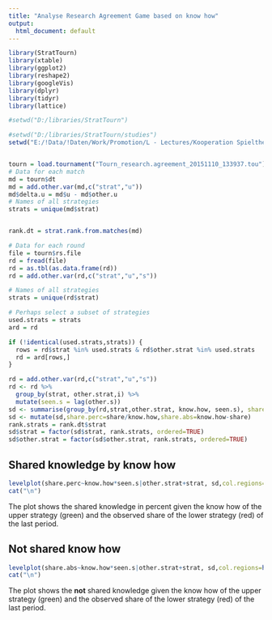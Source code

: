 ```yaml
---
title: "Analyse Research Agreement Game based on know how"
output:
  html_document: default
---
```


```r
library(StratTourn)
library(xtable)
library(ggplot2)
library(reshape2)
library(googleVis)
library(dplyr)
library(tidyr)
library(lattice)
```

```r
#setwd("D:/libraries/StratTourn")

#setwd("D:/libraries/StratTourn/studies")
setwd("E:/!Data/!Daten/Work/Promotion/L - Lectures/Kooperation Spieltheorie/WS 2015-16/StratTourn/studies")


tourn = load.tournament("Tourn_research.agreement_20151110_133937.tou")
# Data for each match
md = tourn$dt
md = add.other.var(md,c("strat","u"))
md$delta.u = md$u - md$other.u
# Names of all strategies
strats = unique(md$strat)


rank.dt = strat.rank.from.matches(md)

# Data for each round
file = tourn$rs.file
rd = fread(file)
rd = as.tbl(as.data.frame(rd))
rd = add.other.var(rd,c("strat","u","s"))

# Names of all strategies
strats = unique(rd$strat)

# Perhaps select a subset of strategies
used.strats = strats
ard = rd

if (!identical(used.strats,strats)) {
  rows = rd$strat %in% used.strats & rd$other.strat %in% used.strats
  rd = ard[rows,]
}

```
```r
rd = add.other.var(rd,c("strat","u","s"))
rd <- rd %>%
  group_by(strat, other.strat,i) %>%
  mutate(seen.s = lag(other.s))
sd <- summarise(group_by(rd,strat,other.strat, know.how, seen.s), share=mean(s))
sd <- mutate(sd,share.perc=share/know.how,share.abs=know.how-share)
rank.strats = rank.dt$strat
sd$strat = factor(sd$strat, rank.strats, ordered=TRUE)
sd$other.strat = factor(sd$other.strat, rank.strats, ordered=TRUE)
```
## Shared knowledge by know how

```r

levelplot(share.perc~know.how*seen.s|other.strat+strat, sd,col.regions=heat.colors(1000), cuts=1000-1, xlab="know.how", ylab="share of lower strat")
cat("\n")
```

The plot shows the shared knowledge in percent given the know how of the upper strategy (green) and the observed share of the lower strategy (red) of the last period.


## Not shared know how

```r
levelplot(share.abs~know.how*seen.s|other.strat+strat, sd,col.regions=heat.colors(1000), cuts=1000-1, xlab="know.how", ylab="share of lower strat")
cat("\n")
```

The plot shows the **not** shared knowledge given the know how of the upper strategy (green) and the observed share of the lower strategy (red) of the last period.
